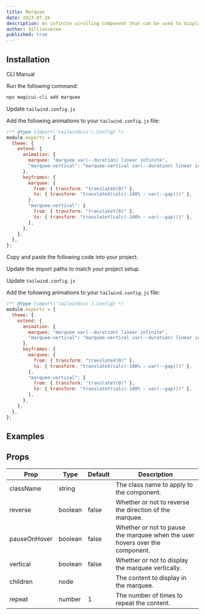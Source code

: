 ```yaml
---
title: Marquee
date: 2023-07-26
description: An infinite scrolling component that can be used to display text, images, or videos.
author: dillionverma
published: true
---
```


<ComponentPreview name="marquee-demo" />

## Installation

<Tabs defaultValue="cli">

<TabsList>
  <TabsTrigger value="cli">CLI</TabsTrigger>
  <TabsTrigger value="manual">Manual</TabsTrigger>
</TabsList>
<TabsContent value="cli">

<Steps>

<Step>Run the following command:</Step>

```bash
npx magicui-cli add marquee
```

<Step>Update `tailwind.config.js`</Step>

Add the following animations to your `tailwind.config.js` file:

```js title="tailwind.config.js" {5-18}
/** @type {import('tailwindcss').Config} */
module.exports = {
  theme: {
    extend: {
      animation: {
        marquee: "marquee var(--duration) linear infinite",
        "marquee-vertical": "marquee-vertical var(--duration) linear infinite",
      },
      keyframes: {
        marquee: {
          from: { transform: "translateX(0)" },
          to: { transform: "translateX(calc(-100% - var(--gap)))" },
        },
        "marquee-vertical": {
          from: { transform: "translateY(0)" },
          to: { transform: "translateY(calc(-100% - var(--gap)))" },
        },
      },
    },
  },
};
```

</Steps>

</TabsContent>

<TabsContent value="manual">

<Steps>

<Step>Copy and paste the following code into your project.</Step>

<ComponentSource name="marquee" />

<Step>Update the import paths to match your project setup.</Step>

<Step>Update `tailwind.config.js`</Step>

Add the following animations to your `tailwind.config.js` file:

```js title="tailwind.config.js" {5-18}
/** @type {import('tailwindcss').Config} */
module.exports = {
  theme: {
    extend: {
      animation: {
        marquee: "marquee var(--duration) linear infinite",
        "marquee-vertical": "marquee-vertical var(--duration) linear infinite",
      },
      keyframes: {
        marquee: {
          from: { transform: "translateX(0)" },
          to: { transform: "translateX(calc(-100% - var(--gap)))" },
        },
        "marquee-vertical": {
          from: { transform: "translateY(0)" },
          to: { transform: "translateY(calc(-100% - var(--gap)))" },
        },
      },
    },
  },
};
```

</Steps>

</TabsContent>

</Tabs>

## Examples

## Props

| Prop         | Type    | Default | Description                                                                  |
| ------------ | ------- | ------- | ---------------------------------------------------------------------------- |
| className    | string  |         | The class name to apply to the component.                                    |
| reverse      | boolean | false   | Whether or not to reverse the direction of the marquee.                      |
| pauseOnHover | boolean | false   | Whether or not to pause the marquee when the user hovers over the component. |
| vertical     | boolean | false   | Whether or not to display the marquee vertically.                            |
| children     | node    |         | The content to display in the marquee.                                       |
| repeat       | number  | 1       | The number of times to repeat the content.                                   |
